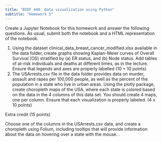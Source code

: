 ```yaml
---
title: "BIOF 440: Data visualization using Python"
subtitle: "Homework 5"
---
```


Create a Jupyter Notebook for this homework and answer the following questions. As usual, submit both the notebook and a HTML representation of the notebook.

1. Using the dataset clinical_data_breast_cancer_modified.xlsx available in the data folder, create graphs showing Kaplan-Meier curves of Overall Survival (OS) stratified by (a) ER status, and (b) Node status. Add tables of at-risk individuals and deaths at different times, as in the lecture. Ensure that legends and axes are properly labelled (10 + 10 points)
2. The USArrests.csv file in the data folder provides data on murder, assault and rapes per 100,000 people, as well as the percent of the population in a state who live in urban areas. Using the plotly package, create choropleth maps of the USA, where each state is colored based on the data in the 4 columns of this data set. You should create 4 maps, one per column. Ensure that each visualization is properly labeled. (4 x 10 points)

Extra credit (15 points)

Choose one of the columns in the USArrests.csv data, and create a choropleth using Folium, including tooltips that will provide information about the data on hovering over a state with the mouse. .
